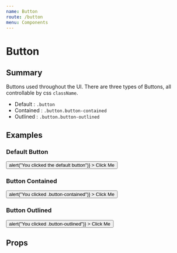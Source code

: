```yaml
---
name: Button
route: /button
menu: Components
---
```




# Button

## Summary

Buttons used throughout the UI. There are three types of Buttons, all controllable by css `className`.

- Default : `.button`
- Contained : `.button.button-contained`
- Outlined : `.button.button-outlined`

## Examples

### Default Button

<Playground>
  <Button
    className="button"
    onClick={() => alert("You clicked the default button")}
  >
    Click Me
  </Button>
</Playground>

### Button Contained

<Playground>
  <Button
    className="button button-contained"
    onClick={() => alert("You clicked .button-contained")}
  >
    Click Me
  </Button>
</Playground>

### Button Outlined

<Playground>
  <Button
    className="button button-outlined"
    onClick={() => alert("You clicked .button-outlined")}
  >
    Click Me
  </Button>
</Playground>

## Props

<Props of={Button} />
